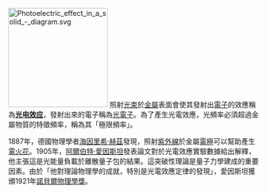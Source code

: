 [[File:Photoelectric_effect_in_a_solid_-_diagram.svg|200px]]
照射[[光束|光束]]於[[金屬|金屬]]表面會使其發射出[[電子|電子]]的效應稱為'''[[光电效应|光电效应]]'''，發射出來的電子稱為[[光電子|光電子]]。為了產生光電效應，光頻率必須超過金屬物質的特徵頻率，稱為其「極限頻率」。

1887年，德國物理學者[[海因里希·赫茲|海因里希·赫茲]]發現，照射[[紫外線|紫外線]]於金屬[[電極|電極]]可以幫助產生[[電火花|電火花]]。1905年，[[阿爾伯特·愛因斯坦|阿爾伯特·愛因斯坦]]發表論文對於光電效應實驗數據給出解釋，他主張這是光能量負載於離散量子包的結果。這突破性理論是量子力學建成的重要因素。由於「他對理論物理學的成就，特別是光電效應定律的發現」，愛因斯坦獲頒1921年[[諾貝爾物理學獎|諾貝爾物理學獎]]。